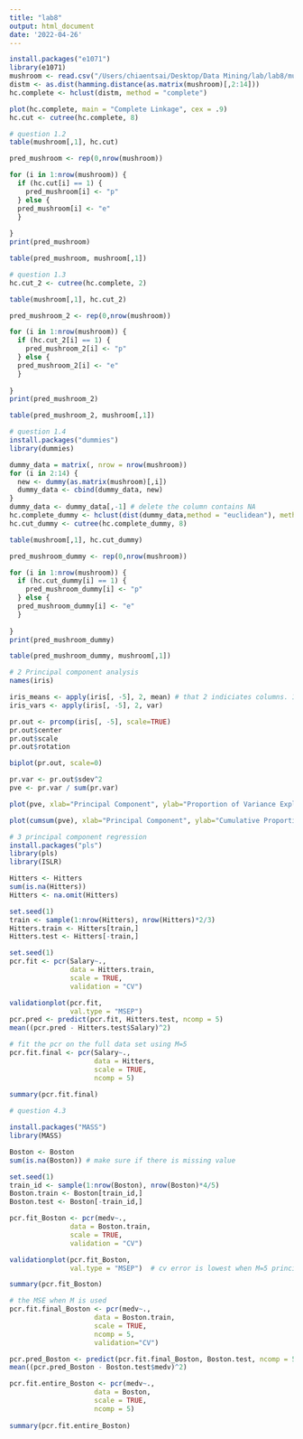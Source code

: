 ```yaml
---
title: "lab8"
output: html_document
date: '2022-04-26'
---
```


```r
install.packages("e1071")
library(e1071)
mushroom <- read.csv("/Users/chiaentsai/Desktop/Data Mining/lab/lab8/mushroom.csv")
distm <- as.dist(hamming.distance(as.matrix(mushroom)[,2:14])) 
hc.complete <- hclust(distm, method = "complete")

plot(hc.complete, main = "Complete Linkage", cex = .9)
hc.cut <- cutree(hc.complete, 8)
```

```r
# question 1.2
table(mushroom[,1], hc.cut)

pred_mushroom <- rep(0,nrow(mushroom))

for (i in 1:nrow(mushroom)) {
  if (hc.cut[i] == 1) {
    pred_mushroom[i] <- "p"  
  } else {
  pred_mushroom[i] <- "e"  
  }
  
}
print(pred_mushroom)

table(pred_mushroom, mushroom[,1])
```

```r
# question 1.3
hc.cut_2 <- cutree(hc.complete, 2)

table(mushroom[,1], hc.cut_2)

pred_mushroom_2 <- rep(0,nrow(mushroom))

for (i in 1:nrow(mushroom)) {
  if (hc.cut_2[i] == 1) {
    pred_mushroom_2[i] <- "p"  
  } else {
  pred_mushroom_2[i] <- "e"  
  }
  
}
print(pred_mushroom_2)

table(pred_mushroom_2, mushroom[,1])
```

```r
# question 1.4
install.packages("dummies")
library(dummies)

dummy_data = matrix(, nrow = nrow(mushroom))
for (i in 2:14) {
  new <- dummy(as.matrix(mushroom)[,i])
  dummy_data <- cbind(dummy_data, new)         
}
dummy_data <- dummy_data[,-1] # delete the column contains NA
hc.complete_dummy <- hclust(dist(dummy_data,method = "euclidean"), method="complete")
hc.cut_dummy <- cutree(hc.complete_dummy, 8)

table(mushroom[,1], hc.cut_dummy)

pred_mushroom_dummy <- rep(0,nrow(mushroom))

for (i in 1:nrow(mushroom)) {
  if (hc.cut_dummy[i] == 1) {
    pred_mushroom_dummy[i] <- "p"  
  } else {
  pred_mushroom_dummy[i] <- "e"  
  }
  
}
print(pred_mushroom_dummy)

table(pred_mushroom_dummy, mushroom[,1])
```

```r
# 2 Principal component analysis
names(iris)

iris_means <- apply(iris[, -5], 2, mean) # that 2 indiciates columns. 1 indicates rows.
iris_vars <- apply(iris[, -5], 2, var)

pr.out <- prcomp(iris[, -5], scale=TRUE)
pr.out$center
pr.out$scale
pr.out$rotation

biplot(pr.out, scale=0)
```


```r
pr.var <- pr.out$sdev^2
pve <- pr.var / sum(pr.var)

plot(pve, xlab="Principal Component", ylab="Proportion of Variance Explained ",ylim=c(0,1), type="b")

plot(cumsum(pve), xlab="Principal Component", ylab="Cumulative Proportion of Variance Explained ", ylim=c(0,1) ,type="b")
```

```r
# 3 principal component regression
install.packages("pls")
library(pls)
library(ISLR)

Hitters <- Hitters
sum(is.na(Hitters))
Hitters <- na.omit(Hitters)

set.seed(1)
train <- sample(1:nrow(Hitters), nrow(Hitters)*2/3)
Hitters.train <- Hitters[train,]
Hitters.test <- Hitters[-train,]

set.seed(1)
pcr.fit <- pcr(Salary~.,
               data = Hitters.train,
               scale = TRUE,
               validation = "CV")

validationplot(pcr.fit,
               val.type = "MSEP")
pcr.pred <- predict(pcr.fit, Hitters.test, ncomp = 5)
mean((pcr.pred - Hitters.test$Salary)^2)

# fit the pcr on the full data set using M=5
pcr.fit.final <- pcr(Salary~.,
                     data = Hitters,
                     scale = TRUE,
                     ncomp = 5)
                     
summary(pcr.fit.final)

```

```r
# question 4.3

install.packages("MASS")
library(MASS)

Boston <- Boston
sum(is.na(Boston)) # make sure if there is missing value

set.seed(1)
train_id <- sample(1:nrow(Boston), nrow(Boston)*4/5)
Boston.train <- Boston[train_id,]
Boston.test <- Boston[-train_id,]

pcr.fit_Boston <- pcr(medv~.,
               data = Boston.train,
               scale = TRUE,
               validation = "CV")

validationplot(pcr.fit_Boston,
               val.type = "MSEP")  # cv error is lowest when M=5 principal components

summary(pcr.fit_Boston)

# the MSE when M is used
pcr.fit.final_Boston <- pcr(medv~.,
                     data = Boston.train,
                     scale = TRUE,
                     ncomp = 5,
                     validation="CV")

pcr.pred_Boston <- predict(pcr.fit.final_Boston, Boston.test, ncomp = 5)
mean((pcr.pred_Boston - Boston.test$medv)^2)

pcr.fit.entire_Boston <- pcr(medv~.,
                     data = Boston,
                     scale = TRUE,
                     ncomp = 5)
                     
summary(pcr.fit.entire_Boston)
```






















